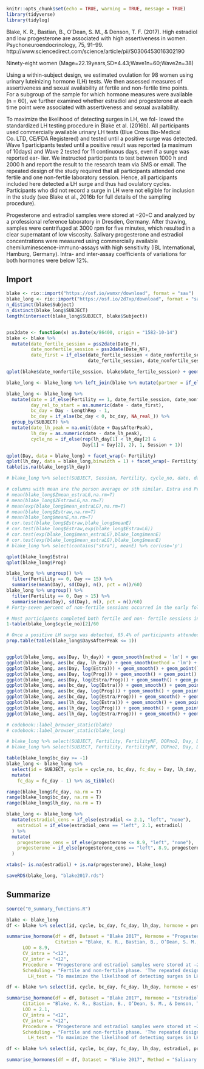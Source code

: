 ```r
knitr::opts_chunk$set(echo = TRUE, warning = TRUE, message = TRUE)
library(tidyverse)
library(tidylog)
```

Blake, K. R., Bastian, B., O’Dean, S. M., & Denson, T. F. (2017). High estradiol and low progesterone are associated with high assertiveness in women. Psychoneuroendocrinology, 75, 91–99. http://www.sciencedirect.com/science/article/pii/S0306453016302190

Ninety-eight women (Mage=22.19years,SD=4.43;Wave1n=60;Wave2n=38)


Using a within-subject design, we estimated ovulation for 98 women using urinary luteinizing hormone (LH) tests. We then assessed measures of assertiveness and sexual availability at fertile and non-fertile time points. For a subgroup of the sample for which hormone measures were available (n = 60), we further examined whether estradiol and progesterone at each time point were associated with assertiveness and sexual availability. 

To maximize the likelihood of detecting surges in LH, we fol- lowed the standardized LH testing procedure in Blake et al. (2016b). All participants used commercially available urinary LH tests (Blue Cross Bio-Medical Co. LTD, CE/FDA Registered) and tested until a positive surge was detected. Wave 1 participants tested until a positive result was reported (a maximum of 10days) and Wave 2 tested for 11 continuous days, even if a surge was reported ear- lier. We instructed participants to test between 1000 h and 2000 h and report the result to the research team via SMS or email. The repeated design of the study required that all participants attended one fertile and one non-fertile laboratory session. Hence, all participants included here detected a LH surge and thus had ovulatory cycles. Participants who did not record a surge in LH were not eligible for inclusion in the study (see Blake et al., 2016b for full details of the sampling procedure).



Progesterone and estradiol samples were stored at −20◦C and analyzed by a professional reference laboratory in Dresden, Germany. After thawing, samples were centrifuged at 3000 rpm for five minutes, which resulted in a clear supernatant of low viscosity. Salivary progesterone and estradiol concentrations were measured using commercially available chemiluminescence-immuno-assays with high sensitivity (IBL International, Hamburg, Germany). Intra- and inter-assay coefficients of variations for both hormones were below 12%.

## Import

```r
blake <- rio::import("https://osf.io/wsmxr/download", format = "sav")
blake_long <- rio::import("https://osf.io/2d7xp/download", format = "sav") %>% left_join(rio::import("data/blake/Saliva long - for Ruben.sav"), by = c("SUBJECT" = "Subject", "Fertility" = "fertility"))
n_distinct(blake$Subject)
n_distinct(blake_long$SUBJECT)
length(intersect(blake_long$SUBJECT, blake$Subject))


pss2date <- function(x) as.Date(x/86400, origin = "1582-10-14")
blake <- blake %>% 
  mutate(date_fertile_session = pss2date(Date_F),
         date_nonfertile_session = pss2date(Date_NF),
         date_first = if_else(date_fertile_session < date_nonfertile_session,
                              date_fertile_session, date_nonfertile_session))

qplot(blake$date_nonfertile_session, blake$date_fertile_session) + geom_abline()

blake_long <- blake_long %>% left_join(blake %>% mutate(partner = if_else(RelStat == "single", 0, 1)) %>%  select(SUBJECT = Subject, LengthRep, date_fertile_session, date_nonfertile_session, date_first, age = Age, partner))

blake_long <- blake_long %>% 
  mutate(date = if_else(Fertility == 1, date_fertile_session, date_nonfertile_session),
         day_rel_to_start = as.numeric(date - date_first),
         bc_day = Day - LengthRep - 1,
         bc_day = if_else(bc_day < 0, bc_day, NA_real_)) %>% 
  group_by(SUBJECT) %>% 
  mutate(date_lh_peak = na.omit(date + DaysAfterPeak),
         lh_day = as.numeric(date - date_lh_peak),
         cycle_no = if_else(rep(lh_day[1] < lh_day[2] &
                            Day[1] < Day[2], 2), 1, Session + 1))

qplot(Day, data = blake_long) + facet_wrap(~ Fertility)
qplot(lh_day, data = blake_long,binwidth = 1) + facet_wrap(~ Fertility)
table(is.na(blake_long$lh_day))

# blake_long %>% select(SUBJECT, Session, Fertility, cycle_no, date, day_rel_to_start, date_lh_peak, lh_day, bc_day, Day, DaysAfterPeak, Estra, Progw) %>% arrange(SUBJECT, Session) %>% filter(SUBJECT <= 10) %>% View

# columns with mean are the person average or sth similar. Estra and Progw are winsorized, I now have Estra and Prog as raw values
# mean(blake_long$Zmean_estraLG,na.rm=T)
# mean(blake_long$ZEstrawLG,na.rm=T)
# mean(exp(blake_long$mean_estraLG),na.rm=T)
# mean(blake_long$Estraw,na.rm=T)
# mean(blake_long$meanE,na.rm=T)
# cor.test(blake_long$Estraw,blake_long$meanE)
# cor.test(blake_long$Estraw,exp(blake_long$EstrawLG))
# cor.test(exp(blake_long$mean_estraLG),blake_long$meanE)
# cor.test(exp(blake_long$mean_estraLG),blake_long$meanE)
# blake_long %>% select(contains("stra"), meanE) %>% cor(use='p')

qplot(blake_long$Estra)
qplot(blake_long$Prog)

blake_long %>% ungroup() %>% 
  filter(Fertility == 0, Day <= 15) %>% 
  summarise(mean(Day), sd(Day), n(), pct = n()/60)
blake_long %>% ungroup() %>% 
  filter(Fertility == 0, Day > 15) %>% 
  summarise(mean(Day), sd(Day), n(), pct = n()/60)
# Forty-seven percent of non-fertile sessions occurred in the early follicular phase (mean cycle day = 4.02, SD = 2.54) and the remain- der occurred in the late luteal phase (mean cycle day=26.06, SD=3.45). 

# Most participants completed both fertile and non- fertile sessions in the same menstrual cycle (63.5%), the remainder attended sessions occurring 1, 2, or 3 cycles apart. 
1-table(blake_long$cycle_no)[2]/60

# Once a positive LH surge was detected, 85.4% of participants attended their fertile session within one day, the remaining 14.6% attended this session within two days. 
prop.table(table(blake_long$DaysAfterPeak <= 1))


ggplot(blake_long, aes(Day, lh_day)) + geom_smooth(method = 'lm') + geom_point() + ylim(-15, 15)
ggplot(blake_long, aes(bc_day, lh_day)) + geom_smooth(method = 'lm') + geom_point() + ylim(-15, 15)
ggplot(blake_long, aes(Day, log(Estra))) + geom_smooth() + geom_point()
ggplot(blake_long, aes(Day, log(Prog))) + geom_smooth() + geom_point()
ggplot(blake_long, aes(Day, log(Estra/Prog))) + geom_smooth() + geom_point()
ggplot(blake_long, aes(bc_day, log(Estra))) + geom_smooth() + geom_point()
ggplot(blake_long, aes(bc_day, log(Prog))) + geom_smooth() + geom_point()
ggplot(blake_long, aes(bc_day, log(Estra/Prog))) + geom_smooth() + geom_point()
ggplot(blake_long, aes(lh_day, log(Estra))) + geom_smooth() + geom_point() + xlim(-15, 15)
ggplot(blake_long, aes(lh_day, log(Prog))) + geom_smooth() + geom_point() + xlim(-15, 15)
ggplot(blake_long, aes(lh_day, log(Estra/Prog))) + geom_smooth() + geom_point() + xlim(-15, 15)

# codebook::label_browser_static(blake)
# codebook::label_browser_static(blake_long)

# blake_long %>% select(SUBJECT, Fertility, FertilityNF, DOPno2, Day, DaysAfterPeak, Session, Estra, Progw) %>% arrange(SUBJECT, Session) %>% filter(SUBJECT < 10)
# blake_long %>% select(SUBJECT, Fertility, FertilityNF, DOPno2, Day, DaysAfterPeak, Session, Estra, Progw) %>% arrange(SUBJECT, Session) %>% filter(SUBJECT == 10)

table(blake_long$bc_day >= -1)
blake_long <- blake_long %>% 
  select(id = SUBJECT, cycle = cycle_no, bc_day, fc_day = Day, lh_day, estradiol = Estra, progesterone = Prog, cycle_length = LengthRep, age, partner) %>% 
  mutate(
    fc_day = fc_day - 1) %>% as_tibble()

range(blake_long$fc_day, na.rm = T)
range(blake_long$bc_day, na.rm = T)
range(blake_long$lh_day, na.rm = T)

blake_long <- blake_long %>% 
  mutate(estradiol_cens = if_else(estradiol <= 2.1, "left", "none"),
    estradiol = if_else(estradiol_cens == "left", 2.1, estradiol)
  ) %>% 
  mutate(
    progesterone_cens = if_else(progesterone <= 8.9, "left", "none"),
    progesterone = if_else(progesterone_cens == "left", 8.9, progesterone)
  )

xtabs(~ is.na(estradiol) + is.na(progesterone), blake_long)

saveRDS(blake_long, "blake2017.rds")
```


## Summarize
```r
source("0_summary_functions.R")
```

```r
blake <- blake_long
df <- blake %>% select(id, cycle, bc_day, fc_day, lh_day, hormone = progesterone, hormone_cens = progesterone_cens, cycle_length, age, partner)

summarise_hormone(df = df, Dataset = "Blake 2017", Hormone = "Progesterone", Method = "Salivary immunoassay (IBL)", 
                  Citation = "Blake, K. R., Bastian, B., O’Dean, S. M., & Denson, T. F. (2017). High estradiol and low progesterone are associated with high assertiveness in women. Psychoneuroendocrinology, 75, 91–99. http://www.sciencedirect.com/science/article/pii/S0306453016302190", 
      LOD = 8.9,
      CV_intra = "<12",
      CV_inter = "<12",
      Procedure = "Progesterone and estradiol samples were stored at −20◦C and analyzed by a professional reference laboratory in Dresden, Germany. After thawing, samples were centrifuged at 3000 rpm for five minutes, which resulted in a clear supernatant of low viscosity. Salivary progesterone and estradiol concentrations were measured using commercially available chemiluminescence-immuno-assays with high sensitivity (IBL International, Hamburg, Germany). Intra- and inter-assay coefficients of variations for both hormones were below 12%. ",
      Scheduling = "Fertile and non-fertile phase. 'The repeated design of the study required that all participants attended one fertile and one non-fertile laboratory session. Hence, all participants included here detected a LH surge and thus had ovulatory cycles. Forty-seven percent of non-fertile sessions occurred in the early follicular phase (mean cycle day = 4.02, SD = 2.54) and the remain- der occurred in the late luteal phase (mean cycle day=26.06, SD=3.45). Most participants completed both fertile and non- fertile sessions in the same menstrual cycle (63.5%), the remainder attended sessions occurring 1, 2, or 3 cycles apart. Once a positive LH surge was detected, 85.4% of participants attended their fertile session within one day, the remaining 14.6% attended this session within two days. Following a surge in LH, ovulation is expected to occur approximately 24–48 h later (Direito et al., 2013).2'",
        LH_test = "To maximize the likelihood of detecting surges in LH, we fol- lowed the standardized LH testing procedure in Blake et al. (2016b). All participants used commercially available urinary LH tests (Blue Cross Bio-Medical Co. LTD, CE/FDA Registered) and tested until a positive surge was detected. Wave 1 participants tested until a positive result was reported (a maximum of 10days) and Wave 2 tested for 11 continuous days, even if a surge was reported ear- lier. We instructed participants to test between 1000 h and 2000 h and report the result to the research team via SMS or email. The repeated design of the study required that all participants attended one fertile and one non-fertile laboratory session. Hence, all participants included here detected a LH surge and thus had ovulatory cycles. Participants who did not record a surge in LH were not eligible for inclusion in the study (see Blake et al., 2016b for full details of the sampling procedure).")

df <- blake %>% select(id, cycle, bc_day, fc_day, lh_day, hormone = estradiol, hormone_cens = estradiol_cens, cycle_length, age, partner)

summarise_hormone(df = df, Dataset = "Blake 2017", Hormone = "Estradiol", Method = "Salivary immunoassay (IBL)",       
      Citation = "Blake, K. R., Bastian, B., O’Dean, S. M., & Denson, T. F. (2017). High estradiol and low progesterone are associated with high assertiveness in women. Psychoneuroendocrinology, 75, 91–99. http://www.sciencedirect.com/science/article/pii/S0306453016302190", 
      LOD = 2.1,
      CV_intra = "<12",
      CV_inter = "<12",
      Procedure = "Progesterone and estradiol samples were stored at −20◦C and analyzed by a professional reference laboratory in Dresden, Germany. After thawing, samples were centrifuged at 3000 rpm for five minutes, which resulted in a clear supernatant of low viscosity. Salivary progesterone and estradiol concentrations were measured using commercially available chemiluminescence-immuno-assays with high sensitivity (IBL International, Hamburg, Germany). Intra- and inter-assay coefficients of variations for both hormones were below 12%. ",
      Scheduling = "Fertile and non-fertile phase. 'The repeated design of the study required that all participants attended one fertile and one non-fertile laboratory session. Hence, all participants included here detected a LH surge and thus had ovulatory cycles. Forty-seven percent of non-fertile sessions occurred in the early follicular phase (mean cycle day = 4.02, SD = 2.54) and the remain- der occurred in the late luteal phase (mean cycle day=26.06, SD=3.45). Most participants completed both fertile and non- fertile sessions in the same menstrual cycle (63.5%), the remainder attended sessions occurring 1, 2, or 3 cycles apart. Once a positive LH surge was detected, 85.4% of participants attended their fertile session within one day, the remaining 14.6% attended this session within two days. Following a surge in LH, ovulation is expected to occur approximately 24–48 h later (Direito et al., 2013).2'",
        LH_test = "To maximize the likelihood of detecting surges in LH, we fol- lowed the standardized LH testing procedure in Blake et al. (2016b). All participants used commercially available urinary LH tests (Blue Cross Bio-Medical Co. LTD, CE/FDA Registered) and tested until a positive surge was detected. Wave 1 participants tested until a positive result was reported (a maximum of 10days) and Wave 2 tested for 11 continuous days, even if a surge was reported ear- lier. We instructed participants to test between 1000 h and 2000 h and report the result to the research team via SMS or email. The repeated design of the study required that all participants attended one fertile and one non-fertile laboratory session. Hence, all participants included here detected a LH surge and thus had ovulatory cycles. Participants who did not record a surge in LH were not eligible for inclusion in the study (see Blake et al., 2016b for full details of the sampling procedure).")

df <- blake %>% select(id, cycle, bc_day, fc_day, lh_day, estradiol, progesterone, cycle_length) %>% mutate(hormone_cens = "none")

summarise_hormones(df = df, Dataset = "Blake 2017", Method = "Salivary immunoassay (IBL)")
```

